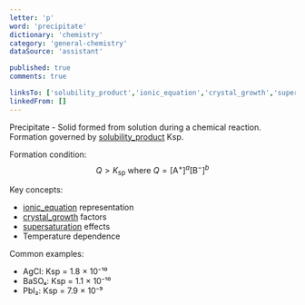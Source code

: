 ```yaml
---
letter: 'p'
word: 'precipitate'
dictionary: 'chemistry'
category: 'general-chemistry'
dataSource: 'assistant'

published: true
comments: true

linksTo: ['solubility_product','ionic_equation','crystal_growth','supersaturation']
linkedFrom: []
---
```


<a id="precipitate">Precipitate</a> - Solid formed from solution during a chemical reaction. Formation governed by [solubility_product](#solubility_product) Ksp.

Formation condition:
$$
Q > K_\text{sp} \text{ where } Q = [\text{A}^+]^a[\text{B}^-]^b
$$

Key concepts:
- [ionic_equation](#ionic_equation) representation
- [crystal_growth](#crystal_growth) factors
- [supersaturation](#supersaturation) effects
- Temperature dependence

Common examples:
- AgCl: Ksp = 1.8 × 10⁻¹⁰
- BaSO₄: Ksp = 1.1 × 10⁻¹⁰
- PbI₂: Ksp = 7.9 × 10⁻⁹
